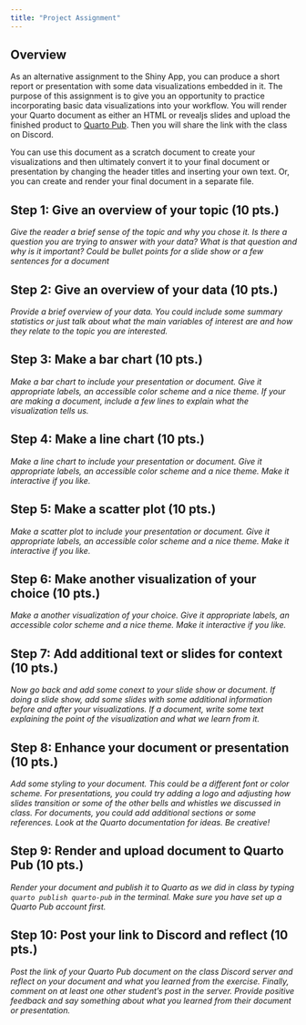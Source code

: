 ```yaml
---
title: "Project Assignment"
---
```


## Overview

As an alternative assignment to the Shiny App, you can produce a short report or presentation with some data visualizations embedded in it. The purpose of this assignment is to give you an opportunity to practice incorporating basic data visualizations into your workflow. You will render your Quarto document as either an HTML or revealjs slides and upload the finished product to [Quarto Pub](https://quartopub.com/). Then you will share the link with the class on Discord. 

You can use this document as a scratch document to create your visualizations and then ultimately convert it to your final document or presentation by changing the header titles and inserting your own text. Or, you can create and render your final document in a separate file.  

## Step 1: Give an overview of your topic (10 pts.)

*Give the reader a brief sense of the topic and why you chose it. Is there a question you are trying to answer with your data? What is that question and why is it important? Could be bullet points for a slide show or a few sentences for a document*

## Step 2: Give an overview of your data (10 pts.)

*Provide a brief overview of your data. You could include some summary statistics or just talk about what the main variables of interest are and how they relate to the topic you are interested.*

## Step 3: Make a bar chart (10 pts.)

*Make a bar chart to include your presentation or document. Give it appropriate labels, an accessible color scheme and a nice theme. If your are making a document, include a few lines to explain what the visualization tells us.*

## Step 4: Make a line chart (10 pts.)

*Make a line chart to include your presentation or document. Give it appropriate labels, an accessible color scheme and a nice theme. Make it interactive if you like.*

## Step 5: Make a scatter plot (10 pts.)

*Make a scatter plot to include your presentation or document. Give it appropriate labels, an accessible color scheme and a nice theme. Make it interactive if you like.*

## Step 6: Make another visualization of your choice (10 pts.)

*Make a another visualization of your choice. Give it appropriate labels, an accessible color scheme and a nice theme. Make it interactive if you like.*

## Step 7: Add additional text or slides for context (10 pts.)

*Now go back and add some conext to your slide show or document. If doing a slide show, add some slides with some additional information before and after your visualizations. If a document, write some text explaining the point of the visualization and what we learn from it.*

## Step 8: Enhance your document or presentation (10 pts.)

*Add some styling to your document. This could be a different font or color scheme. For presentations, you could try adding a logo and adjusting how slides transition or some of the other bells and whistles we discussed in class. For documents, you could add additional sections or some references. Look at the Quarto documentation for ideas. Be creative!*

## Step 9: Render and upload document to Quarto Pub (10 pts.)

*Render your document and publish it to Quarto as we did in class by typing `quarto publish quarto-pub` in the terminal. Make sure you have set up a Quarto Pub account first.*

## Step 10: Post your link to Discord and reflect (10 pts.)

*Post the link of your Quarto Pub document on the class Discord server and reflect on your document and what you learned from the exercise. Finally, comment on at least one other student's post in the server. Provide positive feedback and say something about what you learned from their document or presentation.*



